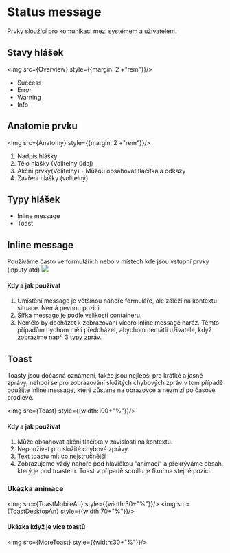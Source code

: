 





<Meta title="2. Guideline/Status message (dodělávky + vývoj)" /> 

<div style={{backgroundColor:"#F5F5F5", padding:3+"rem", marginBottom: 3+"rem"}}>

# Status message
Prvky sloužící pro komunikaci mezi systémem a uživatelem. 

</div>





## Stavy hlášek
<img src={Overview} style={{margin: 2 +"rem"}}/>   


-   Success    
-   Error
-   Warning
-   Info
    


## Anatomie prvku
<img src={Anatomy} style={{margin: 2 +"rem"}}/>   

1. Nadpis hlášky
2. Tělo hlášky (Volitelný údaj)
3. Akční prvky(Volitelný) - Můžou obsahovat tlačítka a odkazy
4. Zavření hlášky (volitelný)

## Typy hlášek

-   Inline message
-   Toast

## Inline message
Používáme často ve formulářích nebo v místech kde jsou vstupní prvky (inputy atd)
<img src={Inline}/> 

#### Kdy a jak používat

1. Umístění message je většinou nahoře formuláře, ale zálěží na kontextu situace. Nemá pevnou pozici. 
2. Šířka message je podle velikosti containeru. 
3. Nemělo by docházet k zobrazování vícero inline message naráz. Těmto případům bychom měli předcházet, abychom nemátli uživatele, když zobrazíme např. 3 typy zpráv. 



## Toast
Toasty jsou dočasná oznámení, takže jsou nejlepší pro krátké a jasné zprávy, nehodí se pro zobrazování složitých chybových zpráv v tom případě použijte inline message, které zůstane na obrazovce a nezmizí po časové prodlevě.    

<img src={Toast} style={{width:100+"%"}}/>

#### Kdy a jak používat

1. Může obsahovat akční tlačítka v závislosti na kontextu.
2. Nepoužívat pro složité chybové zprávy.
3. Text toastu mít co nejstručnější
4. Zobrazujeme vždy nahoře pod hlavičkou "animací" a překrýváme obsah, který je pod toastem. Toast v případě scrollu je fixní na stejné     pozici. 

### Ukázka animace
<img src={ToastMobileAn} style={{width:30+"%"}}/>
<img src={ToastDesktopAn} style={{width:70+"%"}}/>

#### Ukázka když je více toastů
<img src={MoreToast} style={{width:30+"%"}}/>
